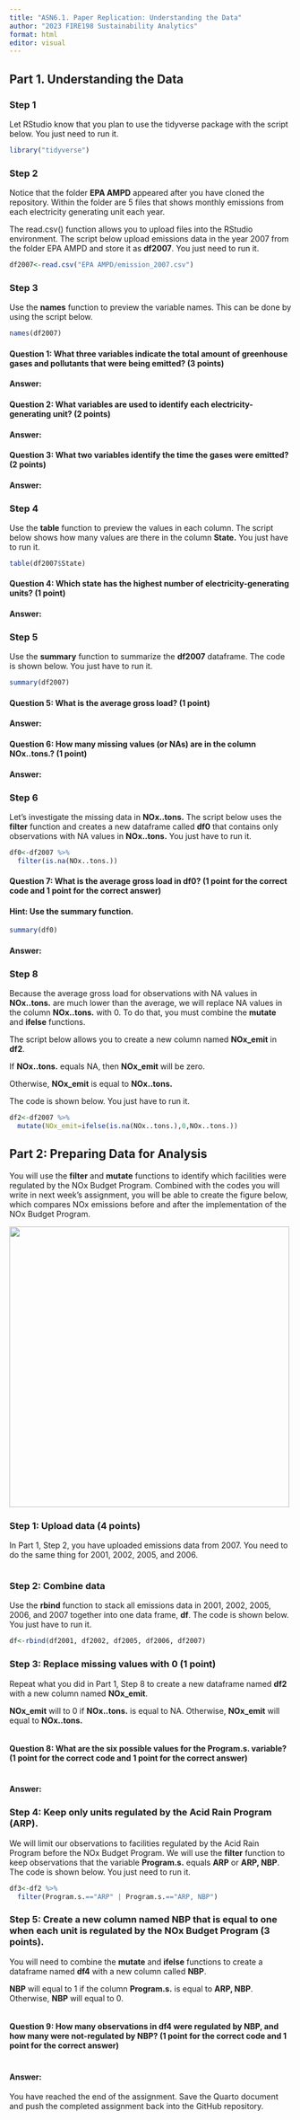 ```yaml
---
title: "ASN6.1. Paper Replication: Understanding the Data"
author: "2023 FIRE198 Sustainability Analytics"
format: html
editor: visual
---
```


## Part 1. Understanding the Data

### Step 1

Let RStudio know that you plan to use the tidyverse package with the script below. You just need to run it.

```r
library("tidyverse")
```

### Step 2

Notice that the folder **EPA AMPD** appeared after you have cloned the repository. Within the folder are 5 files that shows monthly emissions from each electricity generating unit each year.

The read.csv() function allows you to upload files into the RStudio environment. The script below upload emissions data in the year 2007 from the folder EPA AMPD and store it as **df2007**. You just need to run it.

```r
df2007<-read.csv("EPA AMPD/emission_2007.csv")
```

### Step 3

Use the **names** function to preview the variable names. This can be done by using the script below.

```r
names(df2007)
```

#### Question 1: What three variables indicate the total amount of greenhouse gases and pollutants that were being emitted? (3 points)

#### Answer:

#### Question 2: What variables are used to identify each electricity-generating unit? (2 points)

#### Answer:

#### Question 3: What two variables identify the time the gases were emitted? (2 points)

#### Answer:

### Step 4

Use the **table** function to preview the values in each column. The script below shows how many values are there in the column **State.** You just have to run it.

```r
table(df2007$State)
```

#### Question 4: Which state has the highest number of electricity-generating units? (1 point)

#### Answer:

### Step 5

Use the **summary** function to summarize the **df2007** dataframe. The code is shown below. You just have to run it.

```r
summary(df2007)
```

#### Question 5: What is the average gross load? (1 point)

#### Answer:

#### Question 6: How many missing values (or NAs) are in the column NOx..tons.? (1 point)

#### Answer:

### Step 6

Let's investigate the missing data in **NOx..tons.** The script below uses the **filter** function and creates a new dataframe called **df0** that contains only observations with NA values in **NOx..tons.** You just have to run it.

```r
df0<-df2007 %>%
  filter(is.na(NOx..tons.))
```

#### Question 7: What is the average gross load in df0? (1 point for the correct code and 1 point for the correct answer)

#### Hint: Use the summary function.

```r
summary(df0)
```

#### Answer:

### Step 8

Because the average gross load for observations with NA values in **NOx..tons.** are much lower than the average, we will replace NA values in the column **NOx..tons.** with 0. To do that, you must combine the **mutate** and **ifelse** functions.

The script below allows you to create a new column named **NOx_emit** in **df2**.

If **NOx..tons.** equals NA, then **NOx_emit** will be zero.

Otherwise, **NOx_emit** is equal to **NOx..tons.**

The code is shown below. You just have to run it.

```r
df2<-df2007 %>% 
  mutate(NOx_emit=ifelse(is.na(NOx..tons.),0,NOx..tons.))
```

## Part 2: Preparing Data for Analysis

You will use the **filter** and **mutate** functions to identify which facilities were regulated by the NOx Budget Program. Combined with the codes you will write in next week's assignment, you will be able to create the figure below, which compares NOx emissions before and after the implementation of the NOx Budget Program.

![](Figure%201%20Rep.png){fig-align="center" width="500"}

### Step 1: Upload data (4 points)

In Part 1, Step 2, you have uploaded emissions data from 2007. You need to do the same thing for 2001, 2002, 2005, and 2006.

```r

```

### Step 2: Combine data

Use the **rbind** function to stack all emissions data in 2001, 2002, 2005, 2006, and 2007 together into one data frame, **df**. The code is shown below. You just have to run it.

```r
df<-rbind(df2001, df2002, df2005, df2006, df2007)
```

### Step 3: Replace missing values with 0 (1 point)

Repeat what you did in Part 1, Step 8 to create a new dataframe named **df2** with a new column named **NOx_emit**.

**NOx_emit** will to 0 if **NOx..tons.** is equal to NA. Otherwise, **NOx_emit** will equal to **NOx..tons.**

```r

```

#### Question 8: What are the six possible values for the Program.s. variable? (1 point for the correct code and 1 point for the correct answer)

```r

```

#### Answer:

### Step 4: Keep only units regulated by the Acid Rain Program (ARP).

We will limit our observations to facilities regulated by the Acid Rain Program before the NOx Budget Program. We will use the **filter** function to keep observations that the variable **Program.s.** equals **ARP** or **ARP, NBP**. The code is shown below. You just need to run it.

```r
df3<-df2 %>%
  filter(Program.s.=="ARP" | Program.s.=="ARP, NBP")
```

### Step 5: Create a new column named **NBP** that is equal to one when each unit is regulated by the NOx Budget Program (3 points).

You will need to combine the **mutate** and **ifelse** functions to create a dataframe named **df4** with a new column called **NBP**.

**NBP** will equal to 1 if the column **Program.s.** is equal to **ARP, NBP**. Otherwise, **NBP** will equal to 0.

```r

```

#### Question 9: How many observations in **df4** were regulated by NBP, and how many were not-regulated by NBP? (1 point for the correct code and 1 point for the correct answer)

```r

```

#### Answer:

You have reached the end of the assignment. Save the Quarto document and push the completed assignment back into the GitHub repository.
